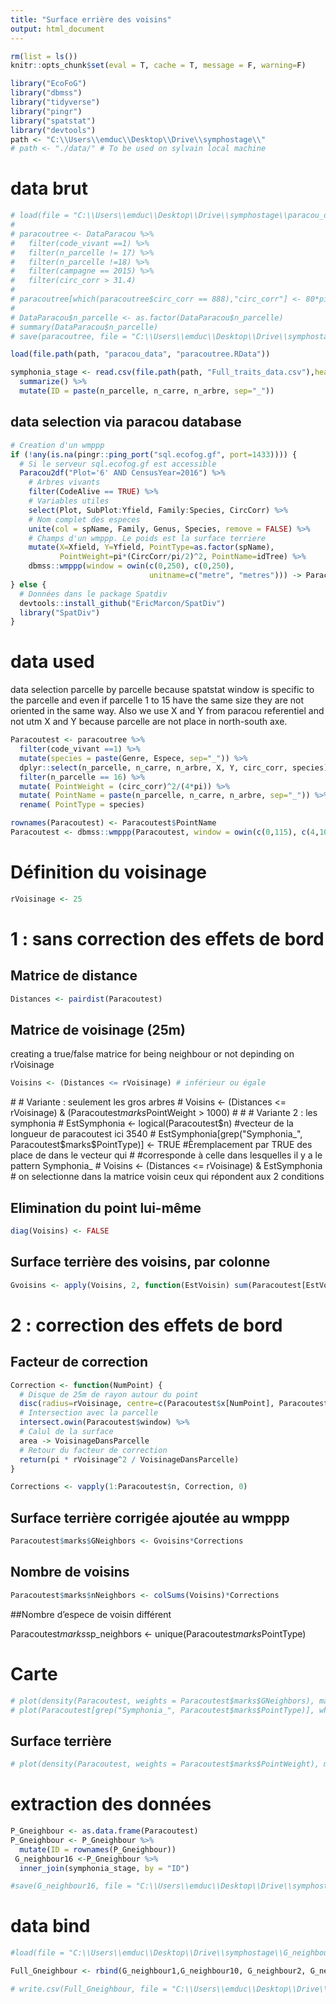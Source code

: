 ```yaml
---
title: "Surface errière des voisins"
output: html_document
---
```


```r
rm(list = ls())
knitr::opts_chunk$set(eval = T, cache = T, message = F, warning=F)

library("EcoFoG")
library("dbmss")
library("tidyverse")
library("pingr")
library("spatstat")
library("devtools")
path <- "C:\\Users\\emduc\\Desktop\\Drive\\symphostage\\"
# path <- "./data/" # To be used on sylvain local machine
```


# data brut

```r
# load(file = "C:\\Users\\emduc\\Desktop\\Drive\\symphostage\\paracou_data\\DataParacou.RData") 
# 
# paracoutree <- DataParacou %>% 
#   filter(code_vivant ==1) %>% 
#   filter(n_parcelle != 17) %>% 
#   filter(n_parcelle !=18) %>% 
#   filter(campagne == 2015) %>% 
#   filter(circ_corr > 31.4)
# 
# paracoutree[which(paracoutree$circ_corr == 888),"circ_corr"] <- 80*pi
# 
# DataParacou$n_parcelle <- as.factor(DataParacou$n_parcelle)
# summary(DataParacou$n_parcelle)
# save(paracoutree, file = "C:\\Users\\emduc\\Desktop\\Drive\\symphostage\\paracou_data\\paracoutree.RData")

load(file.path(path, "paracou_data", "paracoutree.RData")) 

symphonia_stage <- read.csv(file.path(path, "Full_traits_data.csv"),header = T, dec = ",", sep=";")%>%  group_by(n_parcelle, n_carre, n_arbre) %>% 
  summarize() %>% 
  mutate(ID = paste(n_parcelle, n_carre, n_arbre, sep="_"))
```
## data selection via paracou database

```r
# Creation d'un wmppp
if (!any(is.na(pingr::ping_port("sql.ecofog.gf", port=1433)))) {
  # Si le serveur sql.ecofog.gf est accessible
  Paracou2df("Plot='6' AND CensusYear=2016") %>%
    # Arbres vivants
    filter(CodeAlive == TRUE) %>%
    # Variables utiles
    select(Plot, SubPlot:Yfield, Family:Species, CircCorr) %>%
    # Nom complet des especes
    unite(col = spName, Family, Genus, Species, remove = FALSE) %>%
    # Champs d'un wmppp. Le poids est la surface terriere
    mutate(X=Xfield, Y=Yfield, PointType=as.factor(spName),
           PointWeight=pi*(CircCorr/pi/2)^2, PointName=idTree) %>%
    dbmss::wmppp(window = owin(c(0,250), c(0,250),
                               unitname=c("metre", "metres"))) -> Paracou6
} else {
  # Données dans le package Spatdiv
  devtools::install_github("EricMarcon/SpatDiv")
  library("SpatDiv")
}
```



# data used

data selection parcelle by parcelle because spatstat window is specific to the parcelle and even if parcelle 1 to 15 have the same size they are not oriented in the same way. Also we use X and Y from paracou referentiel and not utm X and Y because parcelle are not place in north-south axe.

```r
Paracoutest <- paracoutree %>% 
  filter(code_vivant ==1) %>% 
  mutate(species = paste(Genre, Espece, sep="_")) %>% 
  dplyr::select(n_parcelle, n_carre, n_arbre, X, Y, circ_corr, species) %>% 
  filter(n_parcelle == 16) %>% 
  mutate( PointWeight = (circ_corr)^2/(4*pi)) %>% 
  mutate( PointName = paste(n_parcelle, n_carre, n_arbre, sep="_")) %>%
  rename( PointType = species)

rownames(Paracoutest) <- Paracoutest$PointName
Paracoutest <- dbmss::wmppp(Paracoutest, window = owin(c(0,115), c(4,109), unitname=c("metres", "metres")))
```

# Définition du voisinage

```r
rVoisinage <- 25
```

# 1 : sans correction des effets de bord

## Matrice de distance

```r
Distances <- pairdist(Paracoutest)
```

## Matrice de voisinage (25m)
creating a true/false matrice for being neighbour or not depinding on rVoisinage

```r
Voisins <- (Distances <= rVoisinage) # inférieur ou égale
```


  # # Variante : seulement les gros arbres
  # Voisins <- (Distances <= rVoisinage) & (Paracoutest$marks$PointWeight > 1000)
  # 
  # # Variante 2 : les symphonia
  # EstSymphonia <- logical(Paracoutest$n) #vecteur de la longueur de paracoutest ici 3540
  # EstSymphonia[grep("Symphonia_", Paracoutest$marks$PointType)] <- TRUE #Èremplacement par TRUE des place de dans le vecteur qui
  # #corresponde à celle dans lesquelles il y a le pattern Symphonia_
  # Voisins <- (Distances <= rVoisinage) & EstSymphonia # on selectionne dans la matrice voisin ceux qui répondent aux 2 conditions
  
  
## Elimination du point lui-même

```r
diag(Voisins) <- FALSE
```

## Surface terrière des voisins, par colonne


```r
Gvoisins <- apply(Voisins, 2, function(EstVoisin) sum(Paracoutest[EstVoisin]$marks$PointWeight))
```

# 2 : correction des effets de bord

## Facteur de correction
```r
Correction <- function(NumPoint) {
  # Disque de 25m de rayon autour du point
  disc(radius=rVoisinage, centre=c(Paracoutest$x[NumPoint], Paracoutest$y[NumPoint])) %>% 
  # Intersection avec la parcelle
  intersect.owin(Paracoutest$window) %>% 
  # Calul de la surface
  area -> VoisinageDansParcelle
  # Retour du facteur de correction
  return(pi * rVoisinage^2 / VoisinageDansParcelle)
}

Corrections <- vapply(1:Paracoutest$n, Correction, 0)

```


## Surface terrière corrigée ajoutée au wmppp
```r
Paracoutest$marks$GNeighbors <- Gvoisins*Corrections
```

## Nombre de voisins

```r
Paracoutest$marks$nNeighbors <- colSums(Voisins)*Corrections
```

##Nombre d'espece de voisin différent 

Paracoutest$marks$sp_neighbors <- unique(Paracoutest$marks$PointType)


#  Carte

```r
# plot(density(Paracoutest, weights = Paracoutest$marks$GNeighbors), main="Surface terrière des voisins")
# plot(Paracoutest[grep("Symphonia_", Paracoutest$marks$PointType)], which.marks = "PointWeight", add=TRUE)

```


## Surface terrière

```r
# plot(density(Paracoutest, weights = Paracoutest$marks$PointWeight), main="Surface terrière")
```

# extraction des données 
```r
P_Gneighbour <- as.data.frame(Paracoutest) 
P_Gneighbour <- P_Gneighbour %>% 
  mutate(ID = rownames(P_Gneighbour)) 
 G_neighbour16 <-P_Gneighbour %>% 
  inner_join(symphonia_stage, by = "ID")

#save(G_neighbour16, file = "C:\\Users\\emduc\\Desktop\\Drive\\symphostage\\G_neighbour_data\\G_neighbour16.Rdata" )
```



# data bind 

```r
#load(file = "C:\\Users\\emduc\\Desktop\\Drive\\symphostage\\G_neighbour_data\\G_neighbour16.RData") 

Full_Gneighbour <- rbind(G_neighbour1,G_neighbour10, G_neighbour2, G_neighbour3, G_neighbour4, G_neighbour5, G_neighbour6,G_neighbour7, G_neighbour8, G_neighbour9, G_neighbour11, G_neighbour12, G_neighbour13, G_neighbour14, G_neighbour15, G_neighbour16)

# write.csv(Full_Gneighbour, file = "C:\\Users\\emduc\\Desktop\\Drive\\symphostage\\G_neighbour_data\\Full_Gneighbour.csv")

```

